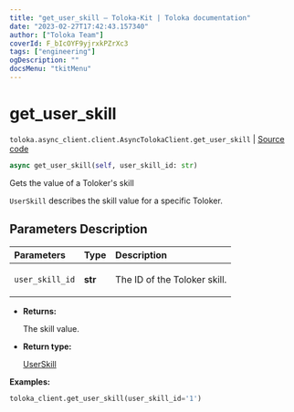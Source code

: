```yaml
---
title: "get_user_skill — Toloka-Kit | Toloka documentation"
date: "2023-02-27T17:42:43.157340"
author: ["Toloka Team"]
coverId: F_bIcOYF9yjrxkPZrXc3
tags: ["engineering"]
ogDescription: ""
docsMenu: "tkitMenu"
---
```


# get_user_skill
`toloka.async_client.client.AsyncTolokaClient.get_user_skill` | [Source code](https://github.com/Toloka/toloka-kit/blob/v1.1.4/src/async_client/client.py#L0)

```python
async get_user_skill(self, user_skill_id: str)
```

Gets the value of a Toloker's skill

`UserSkill` describes the skill value for a specific Toloker.

## Parameters Description

| Parameters | Type | Description |
| :----------| :----| :-----------|
`user_skill_id`|**str**|<p>The ID of the Toloker skill.</p>

* **Returns:**

  The skill value.

* **Return type:**

  [UserSkill](/docs/toloka-kit/reference/toloka.client.user_skill.UserSkill)

**Examples:**

```python
toloka_client.get_user_skill(user_skill_id='1')
```